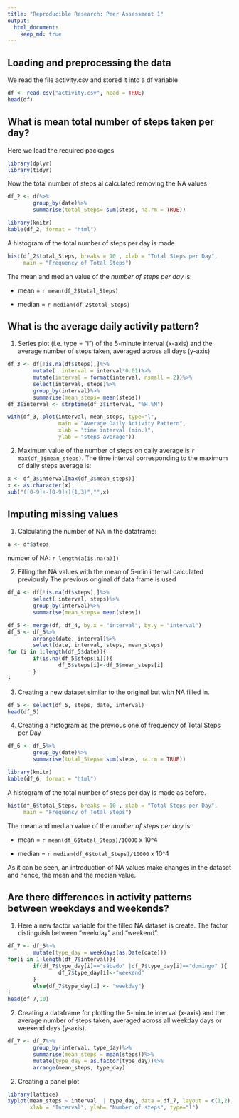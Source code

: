 ```yaml
---
title: "Reproducible Research: Peer Assessment 1"
output: 
  html_document:
    keep_md: true
---
```



## Loading and preprocessing the data



We read the file activity.csv and stored it into a df variable  

```r
df <- read.csv("activity.csv", head = TRUE)
head(df)
```

## What is mean total number of steps taken per day?  

Here we load the required packages
```r
library(dplyr)
library(tidyr)

```

Now the total number of steps al calculated removing the NA values

```r
df_2 <- df%>%
        group_by(date)%>%
        summarise(total_Steps= sum(steps, na.rm = TRUE))

library(knitr)
kable(df_2, format = "html")

```

A histogram of the total number of steps per day is made.
```r
hist(df_2$total_Steps, breaks = 10 , xlab = "Total Steps per Day", 
     main = "Frequency of Total Steps")

```

The mean and median value of the *number of steps per day* is:  

- mean =   `r mean(df_2$total_Steps)`  

- median = `r median(df_2$total_Steps)`

## What is the average daily activity pattern?

1. Series plot (i.e. type = "l") of the 5-minute interval (x-axis) and the average number of steps taken, averaged across all days (y-axis)  

```r
df_3 <- df[!is.na(df$steps),]%>%
        mutate(  interval = interval*0.01)%>%
        mutate(interval = format(interval, nsmall = 2))%>%
        select(interval, steps)%>%
        group_by(interval)%>%
        summarise(mean_steps= mean(steps))
df_3$interval <- strptime(df_3$interval, "%H.%M")

with(df_3, plot(interval, mean_steps, type="l",
                main = "Average Daily Activity Pattern",
                xlab = "time interval (min.)",
                ylab = "steps average"))
```

2. Maximum value of the number of steps on daily average is `r max(df_3$mean_steps)`.
The time interval corresponding to the maximum of daily steps average is:
```r
x <- df_3$interval[max(df_3$mean_steps)]
x <- as.character(x)
sub("([0-9]+-[0-9]+){1,3}","",x)

```




## Imputing missing values

1. Calculating the number of NA in the dataframe:

```r
a <- df$steps

```

number of NA: `r length(a[is.na(a)])`

2. Filling the NA values with the mean of 5-min interval calculated previously
The previous original df data frame is used
```r
df_4 <- df[!is.na(df$steps),]%>%
        select( interval, steps)%>%
        group_by(interval)%>%
        summarise(mean_steps= mean(steps))

df_5 <- merge(df, df_4, by.x = "interval", by.y = "interval")
df_5 <- df_5%>%
        arrange(date, interval)%>%
        select(date, interval, steps, mean_steps)
for (i in 1:length(df_5$date)){
        if(is.na(df_5$steps[i])){
                df_5$steps[i]<-df_5$mean_steps[i]
        }
}


```
3. Creating a new dataset similar to the original but with NA filled in.



```r
df_5 <- select(df_5, steps, date, interval)
head(df_5)
```

4. Creating a histogram as the previous one of frequency of Total Steps per Day


```r
df_6 <- df_5%>%
        group_by(date)%>%
        summarise(total_Steps= sum(steps, na.rm = TRUE))

library(knitr)
kable(df_6, format = "html")

```
  
  
A histogram of the total number of steps per day is made as before.

```r
hist(df_6$total_Steps, breaks = 10 , xlab = "Total Steps per Day", 
     main = "Frequency of Total Steps")

```

The mean and median value of the *number of steps per day* is:  

- mean =   `r mean(df_6$total_Steps)/10000` x 10^4  

- median = `r median(df_6$total_Steps)/10000` x 10^4

As it can be seen, an introduction of NA values make changes in the dataset and hence, the mean and the median value.  


## Are there differences in activity patterns between weekdays and weekends?
1. Here a new factor variable for the filled NA dataset is create. The factor distinguish between "weekday" and "weekend".
```r
df_7 <- df_5%>%
        mutate(type_day = weekdays(as.Date(date)))
for(i in 1:length(df_7$interval)){
        if(df_7$type_day[i]=="sábado" |df_7$type_day[i]=="domingo" ){
                df_7$type_day[i]<-"weekend"
        }
        else{df_7$type_day[i] <- "weekday"}
}
head(df_7,10)
```

2. Creating a dataframe for plotting the 5-minute interval (x-axis) and the average number of steps taken, averaged across all weekday days or weekend days (y-axis).
```r
df_7 <- df_7%>%
        group_by(interval, type_day)%>%
        summarise(mean_steps = mean(steps))%>%
        mutate(type_day = as.factor(type_day))%>%
        arrange(mean_steps, type_day)

```
2. Creating a panel plot 
```r
library(lattice)
xyplot(mean_steps ~ interval  | type_day, data = df_7, layout = c(1,2),
       xlab = "Interval", ylab= "Number of steps", type="l")      

```
